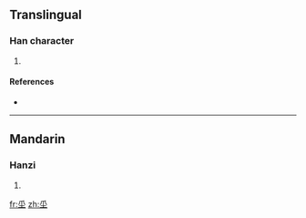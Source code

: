 ==Translingual==

===Han character===
{{Han char|rn=32|rad=土|as=04|sn=7|four=|canj=竹人土 (HOG)}}

# {{defn|Han|sort=土04}}

====References====
* {{Han ref|kx=0226.090|dkj=04942|dj=0461.090|hdz=10423.080|uh=5755|ud=22357}}

----

==Mandarin==

===Hanzi===
{{cmn-hanzi|pin=[[jīng]] ([[jing1]])|wg=ching<sup>1</sup>}}

# {{defn|Mandarin|sort=土04}}

[[fr:坕]]
[[zh:坕]]